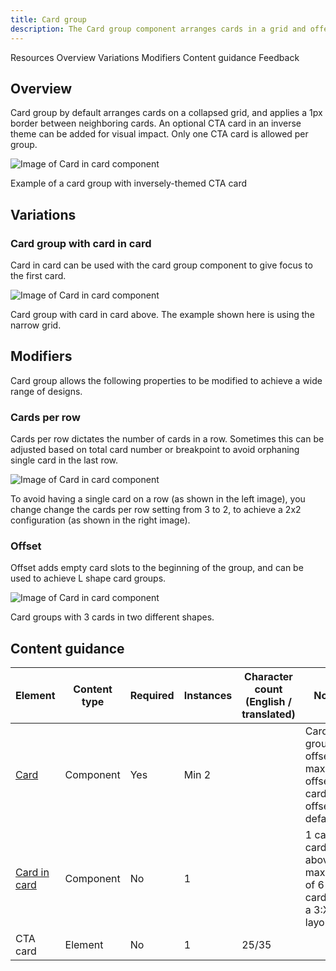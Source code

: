 ```yaml
---
title: Card group
description: The Card group component arranges cards in a grid and offers useful features that are applied to the group as a whole.
---
```



<ComponentDescription name="Card group" type="layout" />

<AnchorLinks>

<AnchorLink>Resources</AnchorLink>
<AnchorLink>Overview</AnchorLink>
<AnchorLink>Variations</AnchorLink>
<AnchorLink>Modifiers</AnchorLink>
<AnchorLink>Content guidance</AnchorLink>
<AnchorLink>Feedback</AnchorLink>

</AnchorLinks>

<ResourceLinks name="Card group" type="layout" />

## Overview

Card group by default arranges cards on a collapsed grid, and applies a 1px border between neighboring cards. An optional CTA card in an inverse theme can be added for visual impact. Only one CTA card is allowed per group.

<Row>
<Column colMd={8} colLg={8}>

![Image of Card in card component](../../images/component/card-group/card-group-1.png)

<Caption>Example of a card group with inversely-themed CTA card</Caption>

</Column>
</Row>

## Variations

### Card group with card in card

Card in card can be used with the card group component to give focus to the first card.

<Row>
<Column colMd={8} colLg={8}>

![Image of Card in card component](../../images/component/card-group/card-group-2.png)

<Caption>Card group with card in card above. The example shown here is using the narrow grid.</Caption>

</Column>
</Row>

## Modifiers

Card group allows the following properties to be modified to achieve a wide range of designs.

### Cards per row

Cards per row dictates the number of cards in a row. Sometimes this can be adjusted based on total card number or breakpoint to avoid orphaning single card in the last row.

![Image of Card in card component](../../images/component/card-group/card-group-column.png)

<Caption>To avoid having a single card on a row (as shown in the left image), you change change the cards per row setting from 3 to 2, to achieve a 2x2 configuration (as shown in the right image). </Caption>

### Offset

Offset adds empty card slots to the beginning of the group, and can be used to achieve L shape card groups.

![Image of Card in card component](../../images/component/card-group/card-group-offset.png)

<Caption>Card groups with 3 cards in two different shapes.</Caption>

## Content guidance 

| Element                                                                 | Content type  | Required | Instances | Character count <br/>(English / translated) | Notes                   |
| ----------------------------------------------------------------------- | ------------- | -------- | --------- | ------------------------------------------- | ------------------------|
| [Card](https://www.ibm.com/standards/carbon/components/cards#card)      | Component     | Yes      | Min 2     |                                             | Card group offset max 1 offset card offset, default 0 |
| [Card in card](https://www.ibm.com/standards/carbon/components/cards#card-in-card)| Component     | No       | 1         |                                   | 1 card in card above a maximum of 6 cards in a 3:X layout         |
| CTA card                                                                | Element     | No       | 1         |    25/35                                    |                         |


<ComponentFooter name="Card group" type="layout" />
